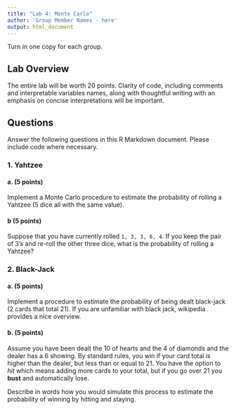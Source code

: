 ```yaml
---
title: "Lab 4: Monte Carlo"
author: 'Group Member Names - here'
output: html_document
---
```

Turn in one copy for each group. 

## Lab Overview

The entire lab will be worth 20 points. Clarity of code, including comments and interpretable variables names, along with thoughtful writing with an emphasis on concise interpretations will be important. 

## Questions
Answer the following questions in this R Markdown document. Please include code where necessary.

### 1. Yahtzee
#### a. (5 points)
Implement a Monte Carlo procedure to estimate the probability of rolling a Yahtzee (5 dice all with the same value).


#### b (5 points)
Suppose that you have currently rolled `1, 3, 3, 6, 4`. If you keep the pair of 3's and re-roll the other three dice, what is the probability of rolling a Yahtzee?


### 2. Black-Jack
#### a. (5 points)
Implement a procedure to estimate the probability of being dealt black-jack (2 cards that total 21). If you are unfamiliar with black jack, wikipedia provides a nice overview.


#### b. (5 points)
Assume you have been dealt the 10 of hearts and the 4 of diamonds and the dealer has a 6 showing. By standard rules, you win if your card total is higher than the dealer, but less than or equal to 21. You have the option to *hit* which means adding more cards to your total, but if you go over 21 you **bust** and automatically lose.

Describe in words how you would simulate this process to estimate the probability of winning by hitting and staying.
